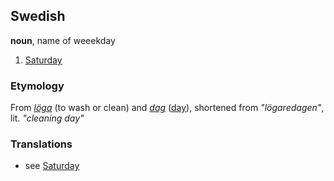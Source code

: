 ==Swedish==
'''noun''', name of weeekday
#[[Saturday]]
===Etymology===
From ''[[löga]]'' (to wash or clean) and ''[[dag]]'' ([[day]]), shortened from ''"lögaredagen"'', lit. ''"cleaning day"''
===Translations===
*see [[Saturday]]